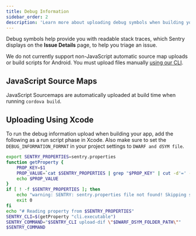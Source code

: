 ```yaml
---
title: Debug Information
sidebar_order: 2
description: 'Learn more about uploading debug symbols when building your app.'
---
```


Debug symbols help provide you with readable stack traces, which Sentry displays on the **Issue Details** page, to help you triage an issue.

<Note>

We do not currently support non-JavaScript automatic source map uploads or build scripts for Android. You must upload files manually [using our CLI](/product/cli/dif/#uploading-files).

</Note>

## JavaScript Source Maps

JavaScript Sourcemaps are automatically uploaded at build time when running `cordova build`.

## Uploading Using Xcode

To run the debug information upload when building your app, add the following as a run script phase in Xcode. Also make sure to set the `DEBUG_INFORMATION_FORMAT` in your project settings to `DWARF and dSYM file`.

```bash
export SENTRY_PROPERTIES=sentry.properties
function getProperty {
    PROP_KEY=$1
    PROP_VALUE=`cat $SENTRY_PROPERTIES | grep "$PROP_KEY" | cut -d'=' -f2`
    echo $PROP_VALUE
}
if [ ! -f $SENTRY_PROPERTIES ]; then
    echo "warning: SENTRY: sentry.properties file not found! Skipping symbol upload."
    exit 0
fi
echo "# Reading property from $SENTRY_PROPERTIES"
SENTRY_CLI=$(getProperty "cli.executable")
SENTRY_COMMAND="$SENTRY_CLI upload-dif \"$DWARF_DSYM_FOLDER_PATH\""
$SENTRY_COMMAND
```
